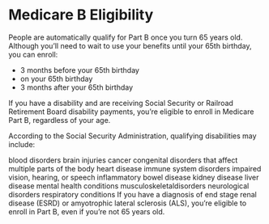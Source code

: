 # Medicare B Eligibility

People are automatically qualify for Part B once you turn 65 years old. Although you’ll need to wait to use your benefits until your 65th birthday, you can enroll:

- 3 months before your 65th birthday
- on your 65th birthday
- 3 months after your 65th birthday

If you have a disability and are receiving Social Security or Railroad Retirement Board disability payments, you’re eligible to enroll in Medicare Part B, regardless of your age.

According to the Social Security Administration, qualifying disabilities may include:

blood disorders
brain injuries
cancer
congenital disorders that affect multiple parts of the body
heart disease
immune system disorders
impaired vision, hearing, or speech
inflammatory bowel disease
kidney disease
liver disease
mental health conditions
musculoskeletaldisorders
neurological disorders
respiratory conditions
If you have a diagnosis of end stage renal disease (ESRD) or amyotrophic lateral sclerosis (ALS), you’re eligible to enroll in Part B, even if you’re not 65 years old.